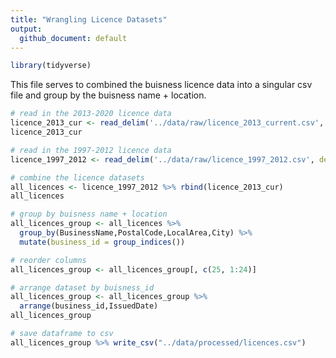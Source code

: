 ```yaml
---
title: "Wrangling Licence Datasets"
output:
  github_document: default
---
```



```r
library(tidyverse)
```

This file serves to combined the buisness licence data into a singular csv file and group by the buisness name + location. 

```r
# read in the 2013-2020 licence data
licence_2013_cur <- read_delim('../data/raw/licence_2013_current.csv', delim=';')
licence_2013_cur
```

```r

# read in the 1997-2012 licence data
licence_1997_2012 <- read_delim('../data/raw/licence_1997_2012.csv', delim=';')

# combine the licence datasets
all_licences <- licence_1997_2012 %>% rbind(licence_2013_cur)
all_licences
```
```r

# group by buisness name + location
all_licences_group <- all_licences %>% 
  group_by(BusinessName,PostalCode,LocalArea,City) %>% 
  mutate(business_id = group_indices())

# reorder columns
all_licences_group <- all_licences_group[, c(25, 1:24)]

# arrange dataset by buisness_id
all_licences_group <- all_licences_group %>% 
  arrange(business_id,IssuedDate) 
all_licences_group

# save dataframe to csv
all_licences_group %>% write_csv("../data/processed/licences.csv")
```

